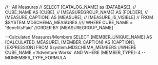 //--All Measures
//  SELECT [CATALOG_NAME] as [DATABASE],
//         CUBE_NAME AS [CUBE],
//	     [MEASUREGROUP_NAME] AS [FOLDER],
//	     [MEASURE_CAPTION] AS [MEASURE],
//         [MEASURE_IS_VISIBLE]
//    FROM $SYSTEM.MDSCHEMA_MEASURES
////   WHERE CUBE_NAME  = 'BenefitsPaid'
//ORDER BY [MEASUREGROUP_NAME]

--Calculated Measures/Members
SELECT [MEMBER_UNIQUE_NAME] AS [CALCULATED_MEASURE],
    [MEMBER_CAPTION] AS [CAPTION],
    [EXPRESSION]
FROM $system.MDSCHEMA_MEMBERS
//WHERE CUBE_NAME ='Adventure Works' AND 
WHERE [MEMBER_TYPE]=4 --MDMEMBER_TYPE_FORMULA